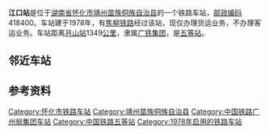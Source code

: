 {{about|位於[[中國|中國]][[湖南省|湖南省]]的江口站|[[日本|日本]][[德島縣|德島縣]]同名車站|江口站 (日本)}}
{{noteTA
|1=zh-cn:始发车次; zh-hk:列車班次;
|2=zh-cn:车次; zh-hk:班次;
}}
{{Infobox China railway station
|车站名称 = 江口站
|图片 = 
|图片介绍 = 
|其他名称 = 
|车站拼音 = Jiangkou
|英文名称 = Jiangkou Railway Station
|车站代码 = 44879<ref>{{cite book|title=中华人民共和国铁路车站代码（GB/T 10302-2010）|publisher=中国标准出版社|year=2010|isbn=155066140495|ignore-isbn-error=true|pages=17}}</ref>
|电报码 = NBQ<ref>{{cite book|author=[[中华人民共和国铁道部|中华人民共和国铁道部]]|title=铁路电报站名略号（2012）|publisher=中国铁道出版社|location=北京|year=2012|unified=15113·3468|pages=60}}</ref>
|拼音码 = JKO
|车站地址 = [[湖南省|湖南省]][[怀化市|怀化市]][[靖州苗族侗族自治县|靖州苗族侗族自治县]]
|坐标 = 
|归属 = [[广州铁路集团|广州铁路集团]][[怀化车务段|怀化车务段]]
|线路 = [[焦柳铁路|焦柳铁路]]
|车站等级 = [[五等站_(中铁)|五等站]]
}}
'''江口站'''是位于[[湖南省|湖南省]][[怀化市|怀化市]][[靖州苗族侗族自治县|靖州苗族侗族自治县]]的一个铁路车站，[[邮政编码|邮政编码]]418400。车站建于1978年，有[[焦柳铁路|焦柳铁路]]经过该站，现仅办理货运业务，不办理客运业务。车站距离[[月山站|月山站]]1349[[公里|公里]]，隶属[[广铁集团|广铁集团]]，是[[五等站_(中铁)|五等站]]。

==邻近车站==
{{start rail box|[[File:China_Railways.svg|16px]] [[中国铁路|中国铁路]]}}
{{s-inop|[[流坪站|流坪站]]|{{站|月山}}方向}}
{{s-line|[[焦柳铁路|焦柳铁路]]<br />← 9km 江口站 9km →}}
{{s-inop|[[通道站|通道站]]|{{站|柳州}}方向}}
{{end box}}

==参考资料==
{{reflist}}

{{焦柳铁路}}
{{铁路车站小作品}}
{{湖南小作品}}

[[Category:怀化市铁路车站|Category:怀化市铁路车站]]
[[Category:靖州苗族侗族自治县|Category:靖州苗族侗族自治县]]
[[Category:中国铁路广州局集团车站|Category:中国铁路广州局集团车站]]
[[Category:中国铁路五等站|Category:中国铁路五等站]]
[[Category:1978年启用的铁路车站|Category:1978年启用的铁路车站]]